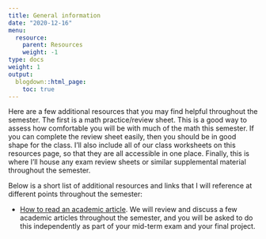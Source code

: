 ```yaml
---
title: General information
date: "2020-12-16"
menu:
  resource:
    parent: Resources
    weight: -1
type: docs
weight: 1
output:
  blogdown::html_page:
    toc: true
---
```


Here are a few additional resources that you may find helpful throughout the semester. The first is a math practice/review sheet. This is a good way to assess how comfortable you will be with much of the math this semester. If you can complete the review sheet easily, then you should be in good shape for the class. I'll also include all of our class worksheets on this resources page, so that they are all accessible in one place. Finally, this is where I'll house any exam review sheets or similar supplemental material throughout the semester.

Below is a short list of additional resources and links that I will reference at different points throughout the semester:

- [How to read an academic article](https://guides.libraries.emory.edu/c.php?g=971000&p=7017430). We will review and discuss a few academic articles throughout the semester, and you will be asked to do this independently as part of your mid-term exam and your final project.